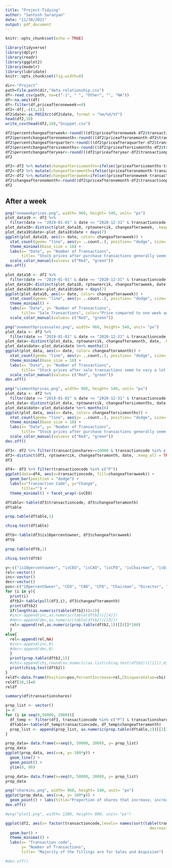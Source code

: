 ```yaml
---
title: "Project-Tidying"
author: "Santosh Saranyan"
date: "11/30/2021"
output: pdf_document
---
```


```r
knitr::opts_chunk$set(echo = TRUE)
```

```r
library(tidyverse)
library(dplyr)
library(readr)
library(ggplot2)
library(modelr)
library(lubridate)
knitr::opts_chunk$set(fig.width=8)
```

```r
dir<-"Project"
path=file.path(dir,"data_relationship.csv")
df<-read_csv(path, na=c("-1", " ", "Other", "", "NA"))
df<-na.omit(df)
df<-filter(df,priceafteroneweek>=0)
df2<-df[,-c(1,2)]
df2$date<-as.POSIXct(df2$date, format = "%m/%d/%Y")
head(df2,10)
write_csv(head(df2,10),"Snippet.csv")
```
```r
df2$percentchangeafterweek<-round(((df2$priceafteroneweek-df2$transactionpricepershare)/df2$transactionpricepershare)*100, digits=1)
df2$percentchangeafteronemonth<-round(((df2$priceafteronemonth-df2$transactionpricepershare)/df2$transactionpricepershare)*100, digits=1)
df2$percentchangeafterquarter<-round(((df2$priceafteraquarter-df2$transactionpricepershare)/df2$transactionpricepershare)*100, digits=1)
df2$percentchangeaftersixmonths<-round(((df2$priceaftersixmonths-df2$transactionpricepershare)/df2$transactionpricepershare)*100, digits=1)
df2$percentchangeafteryear<-round(((df2$priceafteryear-df2$transactionpricepershare)/df2$transactionpricepershare)*100, digits=1)
df2
```

```r

df2<-df2 %>% mutate(changeaftersixmonths=ifelse((priceaftersixmonths-transactionpricepershare)>0, "Increase", "Decrease"))
df2<-df2 %>% mutate(changeafteramonth=ifelse((priceafteronemonth-transactionpricepershare)>0, "Increase", "Decrease"))
df2<-df2 %>% mutate(changeafteraweek=ifelse((priceafteroneweek-transactionpricepershare)>0, "Increase", "Decrease"))
df2$changeafteronemonth<-round((df2$priceafteronemonth-df2$transactionpricepershare), digits=1)
df2
```


## After a week

```r
png("oneweekprices.png", width= 960, height= 540, unit= "px")
plot_data10 <- df2 %>%
  filter(date >= "2019-01-01" & date <= "2020-12-31" & transactioncode %in% c("P")) 
plot_data10<-distinct(plot_data10, rptownercik, changeafteraweek, .keep_all = TRUE)
plot_data10$date<-plot_data10$date + days(7)
ggplot(plot_data10, aes(x= date, color= changeafteraweek)) + 
  stat_count(geom= "line", aes(y= ..count..), position= "dodge", size= 1) + 
  theme_minimal(base_size = 18) +
  labs(x= "Date", y= "Number of Transactions",
       title= "Stock prices after purchase transactions generally seem to increase", color="") + 
  scale_color_manual(values= c("Red", "green"))
dev.off()
```

```r

plot_data10 <- df2 %>%
  filter(date >= "2019-01-01" & date <= "2020-12-31" & transactioncode %in% c("S")) 
plot_data10<-distinct(plot_data10, rptownercik, changeafteraweek, date, .keep_all = TRUE)
plot_data10$date<-plot_data10$date + days(7)
ggplot(plot_data10, aes(x= date, color= changeafteraweek)) + 
  stat_count(geom= "line", aes(y= ..count..), position= "dodge", size= 1) + 
  theme_minimal() +
  labs(x= "Date", y= "Number of Transactions",
       title= "Sale Transactions", color="Price compared to one week ago") + 
  scale_color_manual(values= c("Red", "green"))

```


```r
png("onemonthpricessales.png", width= 960, height= 540, unit= "px")
plot_data <- df2 %>%
  filter(date >= "2019-01-01" & date <= "2020-12-31" & transactioncode %in% c("S")) 
plot_data<-distinct(plot_data, rptownercik, changeafteramonth, date, .keep_all = TRUE)
plot_data$date<-plot_data$date %m+% months(1)
ggplot(plot_data, aes(x= date, color= changeafteramonth)) + 
  stat_count(geom= "line", aes(y= ..count..), position= "dodge", size= 1) + 
  theme_minimal(base_size = 18) +
  labs(x= "Date", y= "Number of Transactions",
       title= "Stock prices after sale transactions seem to vary a lot over time", color="") + 
  scale_color_manual(values= c("Red", "green"))
dev.off()
```

```r
png("sixmonthprices.png", width= 960, height= 540, unit= "px")
plot_data <- df2 %>%
  filter(date >= "2019-01-01" & date <= "2020-12-31" & transactioncode %in% c("P")) 
plot_data<-distinct(plot_data, rptownercik, changeaftersixmonths, date, .keep_all = TRUE)
plot_data$date<-plot_data$date %m+% months(6)
ggplot(plot_data, aes(x= date, color= changeaftersixmonths)) + 
  stat_count(geom= "line", aes(y= ..count..), position= "dodge", size= 1) + 
  theme_minimal(base_size = 18) +
  labs(x= "Date", y= "Number of Transactions",
       title= "Stock prices after purchase transactions generally seem to increase after six months", color="") + 
  scale_color_manual(values= c("Red", "green"))
dev.off()
```

```r
df3<- df2 %>% filter(transactionshares>=10000 & transactioncode %in% c("P"))
df3<-distinct(df3, rptownercik, changeafteramonth, date, .keep_all = TRUE)
df3
```

```r
df4<- df3 %>% filter(transactioncode %in% c("P"))
ggplot(data=df4, aes(x=transactioncode, fill=changeafteraweek)) +
  geom_bar(position = "dodge") +
  labs(x="Transaction Code", y="Change", 
       title="") +
  theme_minimal() + facet_wrap(~isCEO) 
```


```r
dftable<-table(df3$transactioncode, df3$changeafteramonth)
dftable

prop.table(dftable,1)

chisq.test(dftable)
```


```r
dftb<-table(df3$is10percentowner, df3$changeafteraweek)
dftb

prop.table(dftb,1)

chisq.test(dftb)
```

```r
y<-c("is10percentowner", "isCEO", "isCAO", "isCFO", "isChairman", "isDirector", "isCIO", "isCMO","isCRO", "isCSO", "isCTO","isEVP", "isPresident_vp", "isSecretary")
rel<-vector()
inc<-vector()
dec<-vector()
pos<-c("10percentOwner", "CEO", "CAO", "CFO", "Chairman", "Director", "CIO", "CMO","CRO", "CSO", "CTO","EVP", "President", "Secretary")
for (i in y){
  print(i)
  dftb2<-table(pull(df3,i), df3$changeafteramonth)
  print(dftb2)
  if(length(as.numeric(table(dftb2)))>2){
  #inc<-append(inc,as.numeric(table(dftb2))[[4]])
  #dec<-append(dec,as.numeric(table(dftb2))[[3]])
  rel<-append(rel,as.numeric(prop.table(dftb2,1))[[4]]*100)
  }
else{
  rel<-append(rel,NA)
  #inc<-append(inc,0)
  #dec<-append(dec,0)
  }
  print(prop.table(dftb2,1))
  #chi<-append(chi,round(as.numeric(as.list(chisq.test(dftb2))[[1]]),digits=2))
  print(chisq.test(dftb2))
}
reldf<-data.frame(Position=pos,PercentIncrease=rel,ChisquareValue=chi)
reldf[10,3]=0
reldf

```
```r
summary(df$transactionshares)
```

```r
prop_list <- vector()
j= 0
for (i in seq(0,50000, 2000)){
  df_temp <- filter(df3, transactioncode %in% c("P") & transactionshares > i)
  dftable<-table(df_temp$transactioncode, df_temp$changeafteramonth)
  prop_list <- append(prop_list, as.numeric(prop.table(dftable,1))[[2]])
}

prop_data= data.frame(x=seq(0, 50000, 2000), y= prop_list)
prop_data
ggplot(prop_data, aes(x=x, y= 100*y)) + 
  geom_line() + 
  geom_point() +
  ylim(0, 80)

prop_data= data.frame(x=seq(0, 50000, 2000), y= prop_list)
prop_data

png("shareinc.png", width= 960, height= 540, unit= "px")
ggplot(prop_data, aes(x=x, y= 100*y)) + 
  geom_point() + labs(title="Proportion of shares that increase, increases with more shares per transaction", x="Number of shares per transaction", y="Percent of shares that increase") + theme_gray(base_size = 18)
dev.off()
```
```r
#png("plot1.png", width= 1280, height= 800, unit= "px")

ggplot(df2, aes(x= factor(transactioncode,levels= names(sort(table(transactioncode),
                                                               decreasing =  TRUE))))) + 
  geom_bar() + 
  theme_minimal() + 
  labs(x= "Transaction code",
       y= "Number of Transactions",
       title= "Majority of the fillings are for Sales and Acquision")

#dev.off()
```
